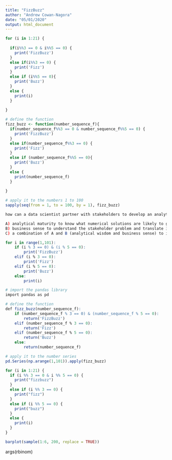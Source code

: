 ---
title: "FizzBuzz"
author: "Andrew Cowan-Nagora"
date: "05/01/2020"
output: html_document
---

```{r}

for (i in 1:21) {
  
  if(i%%3 == 0 & i%%5 == 0) {
    print('FizzBuzz')
  }
  else if(i%%3 == 0) {
    print('Fizz')
  }
  else if (i%%5 == 0){
    print('Buzz')
  }
  else {
    print(i)
  }
  
}

```

```{r}

# define the function
fizz_buzz <- function(number_sequence_f){
  if(number_sequence_f%%3 == 0 & number_sequence_f%%5 == 0) {
    print('FizzBuzz')
  }
  else if(number_sequence_f%%3 == 0) {
    print('Fizz')
  }
  else if (number_sequence_f%%5 == 0){
    print('Buzz')
  }
  else {
    print(number_sequence_f)
  }
  
}

# apply it to the numbers 1 to 100
sapply(seq(from = 1, to = 100, by = 1), fizz_buzz)

```

```{r}
how can a data scientist partner with stakeholders to develop an analytical solution that answers a business problem while avoiding unnecessary complexity?

A) analytical maturity to know what numerical solutions are likely to give a reasonable solution with the available data   
B) business sense to understand the stakeholder problem and translate it into a form that allows a data science solution
C) a combination of A and B (analytical wisdom and business sense) to identify the use cases for which analytics will have the largest business impact.

```

```{r}

for i in range(1,101):
    if (i % 3 == 0) & (i % 5 == 0):
        print('FizzBuzz')
    elif (i % 3 == 0):
        print('Fizz')
    elif (i % 5 == 0):
        print('Buzz')
    else:
        print(i)

```

```{r}
# import the pandas library
import pandas as pd

# define the function
def fizz_buzz(number_sequence_f):
    if (number_sequence_f % 3 == 0) & (number_sequence_f % 5 == 0):
        return('FizzBuzz')
    elif (number_sequence_f % 3 == 0):
        return('Fizz')
    elif (number_sequence_f % 5 == 0):
        return('Buzz')
    else:
        return(number_sequence_f)

# apply it to the number series
pd.Series(np.arange(1,101)).apply(fizz_buzz)

```

```{r}
for (i in 1:21) {
  if (i %% 3 == 0 & i %% 5 == 0) {
    print("fizzbuzz")
  }
  else if (i %% 3 == 0) {
    print("fizz")
  }
  else if (i %% 5 == 0) {
    print("buzz")
  }
  else {
    print(i)
  }
}


```
```{r}
barplot(sample(1:6, 200, replace = TRUE))

```

args(rbinom)

